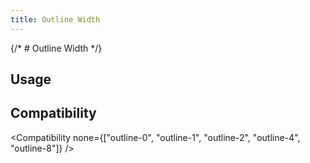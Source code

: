 ```yaml
---
title: Outline Width
---
```



{/* # Outline Width */}

## Usage

<Usage />

## Compatibility

<Compatibility
  none={["outline-0", "outline-1", "outline-2", "outline-4", "outline-8"]}
/>
